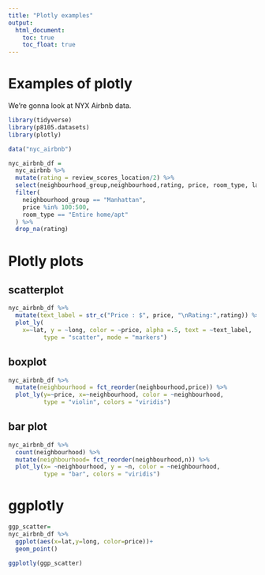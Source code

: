 ```yaml
---
title: "Plotly examples"
output: 
  html_document:
    toc: true
    toc_float: true
---
```


# Examples of plotly

We're gonna look at NYX Airbnb data.

```r
library(tidyverse)
library(p8105.datasets)
library(plotly)
```


```r
data("nyc_airbnb")

nyc_airbnb_df = 
  nyc_airbnb %>% 
  mutate(rating = review_scores_location/2) %>% 
  select(neighbourhood_group,neighbourhood,rating, price, room_type, lat, long) %>% 
  filter(
    neighbourhood_group == "Manhattan",
    price %in% 100:500,
    room_type == "Entire home/apt"
  ) %>% 
  drop_na(rating)
```

# Plotly plots

## scatterplot

```r
nyc_airbnb_df %>% 
  mutate(text_label = str_c("Price : $", price, "\nRating:",rating)) %>% 
  plot_ly(
    x=~lat, y = ~long, color = ~price, alpha =.5, text = ~text_label,
          type = "scatter", mode = "markers")
```

## boxplot

```r
nyc_airbnb_df %>% 
  mutate(neighbourhood = fct_reorder(neighbourhood,price)) %>% 
  plot_ly(y=~price, x=~neighbourhood, color = ~neighbourhood,
          type = "violin", colors = "viridis")
```

## bar plot

```r
nyc_airbnb_df %>%
  count(neighbourhood) %>% 
  mutate(neighbourhood= fct_reorder(neighbourhood,n)) %>% 
  plot_ly(x= ~neighbourhood, y = ~n, color = ~neighbourhood,
          type = "bar", colors = "viridis")
```

# ggplotly

```r
ggp_scatter=
nyc_airbnb_df %>% 
  ggplot(aes(x=lat,y=long, color=price))+
  geom_point()

ggplotly(ggp_scatter)
```

